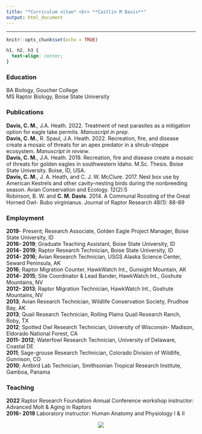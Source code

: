 ```yaml
---
title: "*Curriculum vitae* <br> **Caitlin M Davis**"
output: html_document
---
```


---

```r
knitr::opts_chunk$set(echo = TRUE)
```

```css
h1, h2, h3 {
  text-align: center;
}
```

### Education

BA Biology, Goucher College  <br> 
MS Raptor Biology, Boise State University

### Publications

**Davis, C. M.**, J.A. Heath. 2022. Treatment of nest parasites as a mitigation option for eagle take permits. *Manuscript in prep*. 
<br>
**Davis, C. M.**, R. Spaul, J.A. Heath. 2022. Recreation, fire, and disease create a mosaic of threats for an apex predator in a shrub-steppe ecosystem. *Manuscript in review*. 
<br>
**Davis, C. M.**, J.A. Heath. 2019. Recreation, fire and disease create a mosaic of threats for golden eagles in southwestern Idaho. M.Sc. Thesis. Boise State University. Boise, ID, USA.
<br>
**Davis, C. M.**, J. A. Heath, and C. J. W. McClure. 2017. Nest box use by American Kestrels and other cavity-nesting birds during the nonbreeding season. Avian Conservation and Ecology. 12(2):5 
<br>
Robinson, B. W. and **C. M. Davis**. 2014. A Communal Roosting of the Great Horned Owl- Bubo virginianus. Journal of Raptor Research 48(1): 88-89 
<br>

### Employment
**2019**- Present; Research Associate, Golden Eagle Project Manager, Boise State University, ID <br> 
**2016- 2019**; Graduate Teaching Assistant, Boise State University, ID <br> 
**2014- 2019**; Raptor Research Technician, Boise State University, ID <br> 
**2014- 2016**; Avian Research Technician, USGS Alaska Science Center, Seward Peninsula, AK  <br> 
**2016**; Raptor Migration Counter, HawkWatch Int., Gunsight Mountain, AK  <br> **2014- 2015**; Site Coordinator & Lead Bander, HawkWatch Int., Goshute Mountains, NV  <br> 
**2012- 2013**; Raptor Migration Technician, HawkWatch Int., Goshute Mountains, NV  <br> 
**2013**; Avian Research Technician, Wildlife Conservation Society, Prudhoe Bay, AK <br> 
**2013**; Quail Research Technician, Rolling Plains Quail Research Ranch, Roby, TX  <br> 
**2012**; Spotted Owl Research Technician, University of Wisconsin- Madison, Eldorado National Forest, CA  <br> 
**2011- 2012**; Waterfowl Research Technician, University of Delaware, Coastal DE <br> 
**2011**; Sage-grouse Research Technician, Colorado Division of Wildlife, Gunnison, CO <br> 
**2010**; Antbird Lab Technician, Smithsonian Tropical Research Institute, Gamboa, Panama <br> 

### Teaching
**2022** Raptor Research Foundation Annual Conference workshop instructor: Advanced Molt & Aging in Raptors <br>
**2016- 2019** Laboratory instructor: Human Anatomy and Physiology I & II 


<center>![](/users/caitlindavis/downloads/IMG_4952.HEIC)</center>


